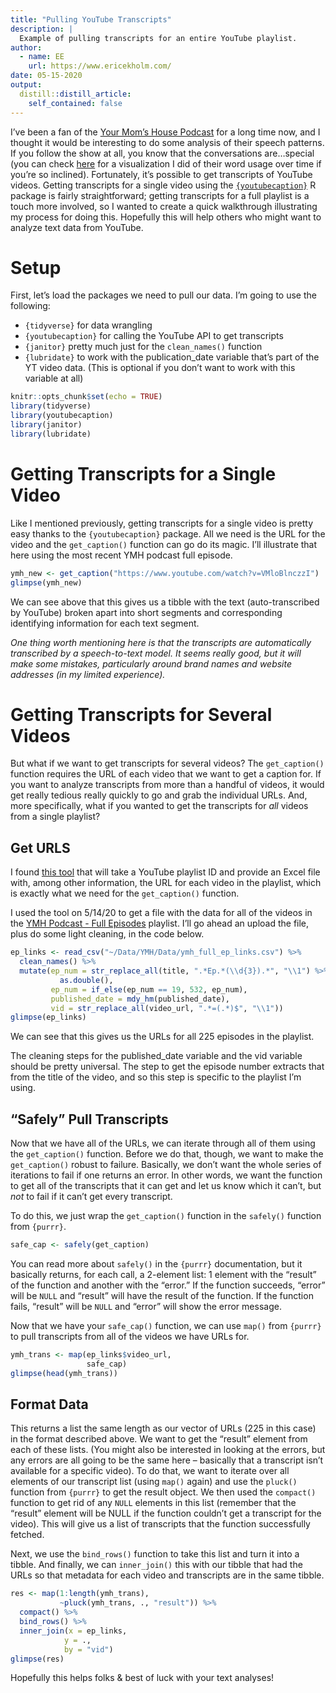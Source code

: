 ```yaml
---
title: "Pulling YouTube Transcripts"
description: |
  Example of pulling transcripts for an entire YouTube playlist.
author:
  - name: EE
    url: https://www.ericekholm.com/
date: 05-15-2020
output:
  distill::distill_article:
    self_contained: false
---
```


I've been a fan of the [Your Mom's House Podcast](http://www.yourmomshousepodcast.com/) for a long time now, and I thought it would be interesting to do some analysis of their speech patterns. If you follow the show at all, you know that the conversations are...special (you can check [here](https://github.com/ekholme/YMH/blob/master/Viz/defining_words.png) for a visualization I did of their word usage over time if you're so inclined). Fortunately, it's possible to get transcripts of YouTube videos. Getting transcripts for a single video using the [`{youtubecaption}`](https://cran.r-project.org/package=youtubecaption) R package is fairly straightforward; getting transcripts for a full playlist is a touch more involved, so I wanted to create a quick walkthrough illustrating my process for doing this. Hopefully this will help others who might want to analyze text data from YouTube.

# Setup

First, let's load the packages we need to pull our data. I'm going to use the following:

+ `{tidyverse}` for data wrangling
+ `{youtubecaption}` for calling the YouTube API to get transcripts
+ `{janitor}` pretty much just for the `clean_names()` function
+ `{lubridate}` to work with the publication_date variable that's part of the YT video data. (This is optional if you don't want to work with this variable at all)

```r
knitr::opts_chunk$set(echo = TRUE)
library(tidyverse)
library(youtubecaption)
library(janitor)
library(lubridate)
```


# Getting Transcripts for a Single Video

Like I mentioned previously, getting transcripts for a single video is pretty easy thanks to the `{youtubecaption}` package. All we need is the URL for the video and the `get_caption()` function can go do its magic. I'll illustrate that here using the most recent YMH podcast full episode.

```r
ymh_new <- get_caption("https://www.youtube.com/watch?v=VMloBlnczzI")
glimpse(ymh_new)
```

We can see above that this gives us a tibble with the text (auto-transcribed by YouTube) broken apart into short segments and corresponding identifying information for each text segment.

*One thing worth mentioning here is that the transcripts are automatically transcribed by a speech-to-text model. It seems really good, but it will make some mistakes, particularly around brand names and website addresses (in my limited experience).*

# Getting Transcripts for Several Videos

But what if we want to get transcripts for several videos? The `get_caption()` function requires the URL of each video that we want to get a caption for. If you want to analyze transcripts from more than a handful of videos, it would get really tedious really quickly to go and grab the individual URLs. And, more specifically, what if you wanted to get the transcripts for *all* videos from a single playlist?

## Get URLS

I found [this tool](http://www.williamsportwebdeveloper.com/FavBackUp.aspx) that will take a YouTube playlist ID and provide an Excel file with, among other information, the URL for each video in the playlist, which is exactly what we need for the `get_caption()` function.

I used the tool on 5/14/20 to get a file with the data for all of the videos in the [YMH Podcast - Full Episodes](https://www.youtube.com/playlist?list=PL-i3EV1v5hLd9H1p2wT5ZD8alEY0EmxYD) playlist. I'll go ahead an upload the file, plus do some light cleaning, in the code below.

```r
ep_links <- read_csv("~/Data/YMH/Data/ymh_full_ep_links.csv") %>%
  clean_names() %>%
  mutate(ep_num = str_replace_all(title, ".*Ep.*(\\d{3}).*", "\\1") %>%
           as.double(),
         ep_num = if_else(ep_num == 19, 532, ep_num),
         published_date = mdy_hm(published_date),
         vid = str_replace_all(video_url, ".*=(.*)$", "\\1"))
glimpse(ep_links)
```


We can see that this gives us the URLs for all 225 episodes in the playlist.

The cleaning steps for the published_date variable and the vid variable should be pretty universal. The step to get the episode number extracts that from the title of the video, and so this step is specific to the playlist I'm using.

## "Safely" Pull Transcripts

Now that we have all of the URLs, we can iterate through all of them using the `get_caption()` function. Before we do that, though, we want to make the `get_caption()` robust to failure. Basically, we don't want the whole series of iterations to fail if one returns an error. In other words, we want the function to get all of the transcripts that it can get and let us know which it can't, but *not* to fail if it can't get every transcript.

To do this, we just wrap the `get_caption()` function in the `safely()` function from `{purrr}`.

```r
safe_cap <- safely(get_caption)
```


You can read more about `safely()` in the `{purrr}` documentation, but it basically returns, for each call, a 2-element list: 1 element with the "result" of the function and another with the "error." If the function succeeds, "error" will be `NULL` and "result" will have the result of the function. If the function fails, "result" will be `NULL` and "error" will show the error message.

Now that we have your `safe_cap()` function, we can use `map()` from `{purrr}` to pull transcripts from all of the videos we have URLs for.

```r
ymh_trans <- map(ep_links$video_url,
                 safe_cap)
glimpse(head(ymh_trans))
```


## Format Data

This returns a list the same length as our vector of URLs (225 in this case) in the format described above. We want to get the "result" element from each of these lists. (You might also be interested in looking at the errors, but any errors are all going to be the same here -- basically that a transcript isn't available for a specific video). To do that, we want to iterate over all elements of our transcript list (using `map()` again) and use the `pluck()` function from `{purrr}` to get the result object. We then used the `compact()` function to get rid of any `NULL` elements in this list (remember that the "result" element will be NULL if the function couldn't get a transcript for the video). This will give us a list of transcripts that the function successfully fetched.

Next, we use the `bind_rows()` function to take this list and turn it into a tibble. And finally, we can `inner_join()` this with our tibble that had the URLs so that metadata for each video and transcripts are in the same tibble.

```r
res <- map(1:length(ymh_trans),
           ~pluck(ymh_trans, ., "result")) %>%
  compact() %>%
  bind_rows() %>%
  inner_join(x = ep_links,
            y = .,
            by = "vid")
glimpse(res)
```


Hopefully this helps folks & best of luck with your text analyses!


